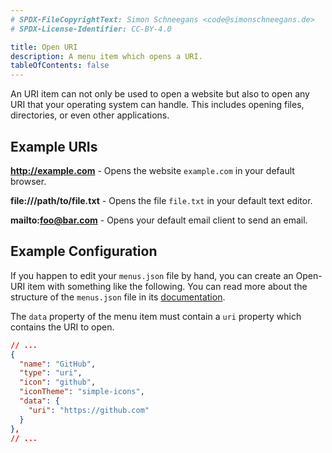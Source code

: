 ```yaml
---
# SPDX-FileCopyrightText: Simon Schneegans <code@simonschneegans.de>
# SPDX-License-Identifier: CC-BY-4.0

title: Open URI
description: A menu item which opens a URI.
tableOfContents: false
---
```


An URI item can not only be used to open a website but also to open any URI that your operating system can handle.
This includes opening files, directories, or even other applications.

## Example URIs

**http://example.com** - Opens the website `example.com` in your default browser.

**file:///path/to/file.txt** - Opens the file `file.txt` in your default text editor.

**mailto:foo@bar.com** - Opens your default email client to send an email.

## Example Configuration

If you happen to edit your `menus.json` file by hand, you can create an Open-URI item with something like the following.
You can read more about the structure of the `menus.json` file in its [documentation](/config-files).

The `data` property of the menu item must contain a `uri` property which contains the URI to open.

```json title="menus.json"
// ...
{
  "name": "GitHub",
  "type": "uri",
  "icon": "github",
  "iconTheme": "simple-icons",
  "data": {
    "uri": "https://github.com"
  }
},
// ...
```